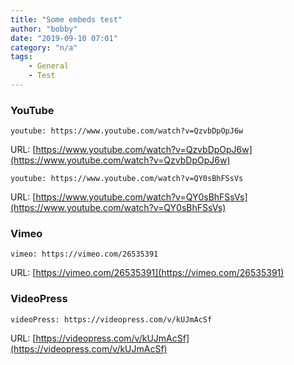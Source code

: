 ```yaml
---
title: "Some embeds test"
author: "bobby"
date: "2019-09-10 07:01"
category: "n/a"
tags:
    - General
    - Test
---
```

<!-- markdownlint-disable MD034 -->
### YouTube

`youtube: https://www.youtube.com/watch?v=QzvbDpOpJ6w`

URL: [https://www.youtube.com/watch?v=QzvbDpOpJ6w](https://www.youtube.com/watch?v=QzvbDpOpJ6w)

`youtube: https://www.youtube.com/watch?v=QY0sBhFSsVs`

URL: [https://www.youtube.com/watch?v=QY0sBhFSsVs](https://www.youtube.com/watch?v=QY0sBhFSsVs)

### Vimeo

`vimeo: https://vimeo.com/26535391`

URL: [https://vimeo.com/26535391](https://vimeo.com/26535391)

### VideoPress

`videoPress: https://videopress.com/v/kUJmAcSf`

URL: [https://videopress.com/v/kUJmAcSf](https://videopress.com/v/kUJmAcSf)
